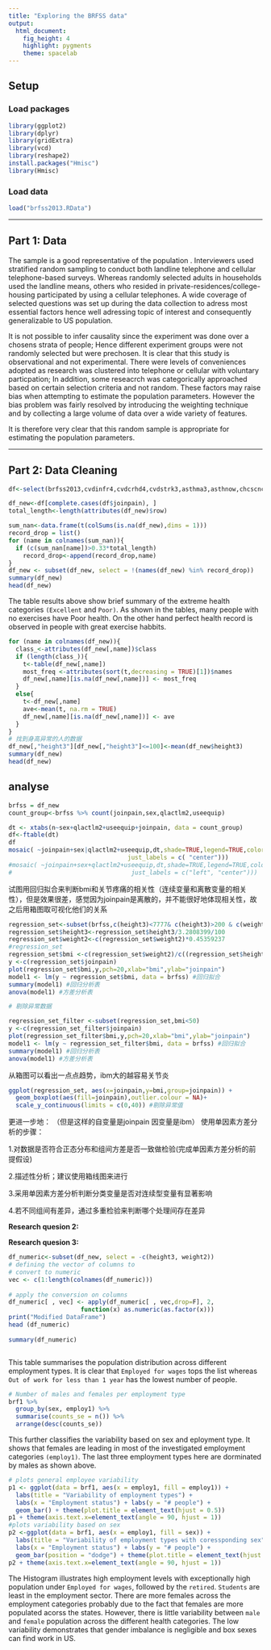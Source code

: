 ```yaml
---
title: "Exploring the BRFSS data"
output: 
  html_document: 
    fig_height: 4
    highlight: pygments
    theme: spacelab
---
```


## Setup

### Load packages

```r
library(ggplot2)
library(dplyr)
library(gridExtra)
library(vcd)
library(reshape2)
install.packages("Hmisc")
library(Hmisc)
```

### Load data 

```r
load("brfss2013.RData")
```


* * *

## Part 1: Data

<div id="instructions">
The sample is a good representative of the population . Interviewers used stratified random sampling to conduct both landline telephone and cellular telephone-based surveys. Whereas randomly selected adults in households used the landline means, others who resided in private-residences/college-housing participated by using a cellular telephones. A wide coverage of selected questions was set up during the data collection to adress most essential factors hence well adressing topic of interest and consequently generalizable to US population.
</div>

It is not possible to infer causality since the experiment was done over a chosens strata of people; Hence different experiment groups were not randomly selected but were prechosen.
It is clear that this study is observational and not experimental. There were levels of conveniences adopted as research was clustered into telephone or cellular with voluntary particpation; In addition, some reseacrch was categorically approached based on certain selection criteria and not random. These factors may raise bias when attempting to estimate the population parameters. However the bias problem was fairly resolved by introducing the weighting technique and by collecting a large volume of data over a wide variety of features.

It is therefore very clear that this random sample is appropriate for estimating the population parameters.


* * *

## Part 2: Data Cleaning

```r
df<-select(brfss2013,cvdinfr4,cvdcrhd4,cvdstrk3,asthma3,asthnow,chcscncr,chcocncr,chccopd1,havarth3,addepev2,chckidny,diabete3,veteran3,marital,children,educa,employ1,income2,weight2,height3,numhhol2,numphon2,cpdemo1,cpdemo4,internet,renthom1,sex,pregnant,qlactlm2,useequip,blind,decide,diffwalk,diffdres,diffalon,lmtjoin3,arthdis2,arthsocl,joinpain)

df_new<-df[complete.cases(df$joinpain), ]
total_length<-length(attributes(df_new)$row)
```
```r
sum_nan<-data.frame(t(colSums(is.na(df_new),dims = 1)))
record_drop = list()
for (name in colnames(sum_nan)){
  if (c(sum_nan[name])>0.33*total_length)
    record_drop<-append(record_drop,name)
}
df_new <- subset(df_new, select = !(names(df_new) %in% record_drop))
summary(df_new)
head(df_new)

```


The table results above show brief summary of the extreme health categories `(Excellent` and `Poor)`. As shown in the tables, many people with no exercises have Poor health. On the other hand perfect health record is observed in people with great exercise habbits.
```r
for (name in colnames(df_new)){
  class_<-attributes(df_new[,name])$class
  if (length(class_)){
    t<-table(df_new[,name])
    most_freq <-attributes(sort(t,decreasing = TRUE)[1])$names
    df_new[,name][is.na(df_new[,name])] <- most_freq
  }
  else{
    t<-df_new[,name]
    ave<-mean(t, na.rm = TRUE) 
    df_new[,name][is.na(df_new[,name])] <- ave
  }
}
# 找到身高异常的人的数据
df_new[,"height3"][df_new[,"height3"]<=100]<-mean(df_new$height3)
summary(df_new)
head(df_new)
```

## analyse



```r
brfss = df_new
count_group<-brfss %>% count(joinpain,sex,qlactlm2,useequip)

dt <- xtabs(n~sex+qlactlm2+useequip+joinpain, data = count_group)
df<-ftable(dt)
df
mosaic( ~joinpain+sex|qlactlm2+useequip,dt,shade=TRUE,legend=TRUE,color=TRUE,zero_size = 5,labeling= labeling_border(rot_labels = c(0,0,45,0), 
                                 just_labels = c( "center")))
#mosaic( ~joinpain+sex+qlactlm2+useequip,dt,shade=TRUE,legend=TRUE,color=TRUE,zero_size = 5,labeling= labeling_border(rot_labels = c(0,0,0,0), 
#                                 just_labels = c("left", "center")))
```

试图用回归拟合来判断bmi和关节疼痛的相关性（连续变量和离散变量的相关性），但是效果很差，感觉因为joinpain是离散的，并不能很好地体现相关性，故之后用箱图取可视化他们的关系
```r
regression_set<-subset(brfss,c(height3)<7777& c(height3)>200 & c(weight2)<7777&c(weight2)>50 ,select=c('height3','weight2','joinpain'))
regression_set$height3<-regression_set$height3/3.2808399/100
regression_set$weight2<-c(regression_set$weight2)*0.45359237
#regression_set
regression_set$bmi <-c(regression_set$weight2)/c((regression_set$height3*regression_set$height3))
y <-c(regression_set$joinpain)
plot(regression_set$bmi,y,pch=20,xlab="bmi",ylab="joinpain")
model1 <- lm(y ~ regression_set$bmi, data = brfss) #回归拟合
summary(model1) #回归分析表
anova(model1) #方差分析表

# 剔除异常数据

regression_set_filter <-subset(regression_set,bmi<50)
y <-c(regression_set_filter$joinpain)
plot(regression_set_filter$bmi,y,pch=20,xlab="bmi",ylab="joinpain")
model1 <- lm(y ~ regression_set_filter$bmi, data = brfss) #回归拟合
summary(model1) #回归分析表
anova(model1) #方差分析表


```
从箱图可以看出一点点趋势，ibm大的越容易关节炎
```r
ggplot(regression_set, aes(x=joinpain,y=bmi,group=joinpain)) +     
  geom_boxplot(aes(fill=joinpain),outlier.colour = NA)+
  scale_y_continuous(limits = c(0,40)) #剔除异常值
```
更进一步地：
（但是这样的自变量是joinpain 因变量是ibm）
使用单因素方差分析的步骤：

  1.对数据是否符合正态分布和组间方差是否一致做检验(完成单因素方差分析的前提假设)
  
  2.描述性分析；建议使用箱线图来进行
  
  3.采用单因素方差分析判断分类变量是否对连续型变量有显著影响
  
  4.若不同组间有差异，通过多重检验来判断哪个处理间存在差异





**Research quesion 2:**




**Research quesion 3:**


```r

df_numeric<-subset(df_new, select = -c(height3, weight2))
# defining the vector of columns to 
# convert to numeric
vec <- c(1:length(colnames(df_numeric)))
  
# apply the conversion on columns
df_numeric[ , vec] <- apply(df_numeric[ , vec,drop=F], 2,           
                    function(x) as.numeric(as.factor(x)))
print("Modified DataFrame")
head (df_numeric)
  
summary(df_numeric)
```
```r

```

This table summarises the population distribution across different employment types. It is clear that `Employed for wages` tops the list whereas `Out of work for less than 1 year` has the lowest number of people.

```r
# Number of males and females per employment type
brf1 %>%
  group_by(sex, employ1) %>%
  summarise(counts_se = n()) %>%
  arrange(desc(counts_se))
```

This further classifies the variability based on sex and eployment type. It shows that females are leading in most of the investigated employment categories `(employ1)`. The last three employment types here are dorminated by males as shown above.

```r
# plots general employee variability
p1 <- ggplot(data = brf1, aes(x = employ1, fill = employ1)) +
  labs(title = "Variability of employment types") +
  labs(x = "Employment status") + labs(y = "# people") +
  geom_bar() + theme(plot.title = element_text(hjust = 0.5))
p1 + theme(axis.text.x=element_text(angle = 90, hjust = 1))
#plots variability based on sex
p2 <-ggplot(data = brf1, aes(x = employ1, fill = sex)) +
  labs(title = "Variability of employment types with coressponding sex") +
  labs(x = "Employment status") + labs(y = "# people") +
  geom_bar(position = "dodge") + theme(plot.title = element_text(hjust = 0.5))
p2 + theme(axis.text.x=element_text(angle = 90, hjust = 1))
```


The Histogram illustrates high  employment levels with exceptionally high population under `Employed for wages`, followed by the `retired`. `Students` are least in the employment sector. There are more females across the employment categories probably due to the fact that females are more populated acorss the states. However, there is little variability between `male` and `female` population across the different health categories. The low variability demonstrates that gender imbalance is negligible and box sexes can find work in US.



